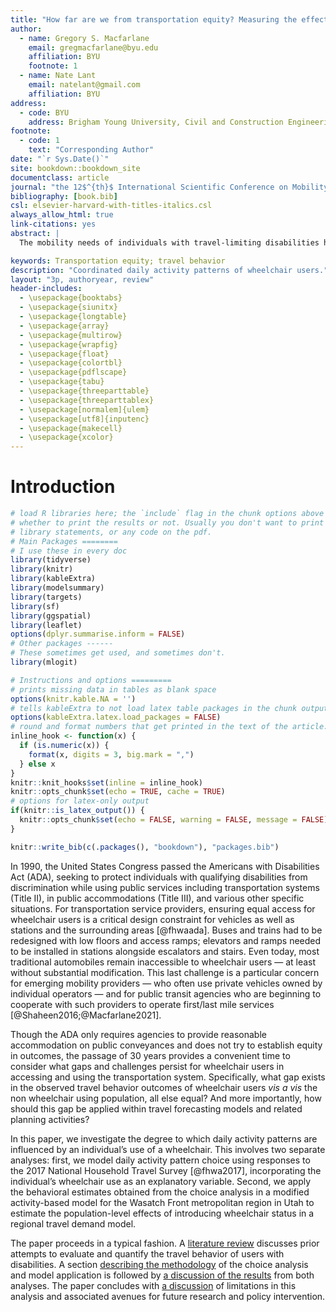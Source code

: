 ```yaml
---
title: "How far are we from transportation equity? Measuring the effect of wheelchair use on daily activity patterns."
author:
  - name: Gregory S. Macfarlane
    email: gregmacfarlane@byu.edu
    affiliation: BYU
    footnote: 1
  - name: Nate Lant
    email: natelant@gmail.com
    affiliation: BYU
address:
  - code: BYU
    address: Brigham Young University, Civil and Construction Engineering Department, 430 Engineering Building, Provo, Utah 84602
footnote:
  - code: 1
    text: "Corresponding Author"
date: "`r Sys.Date()`"
site: bookdown::bookdown_site
documentclass: article
journal: "the 12$^{th}$ International Scientific Conference on Mobility and Transport"
bibliography: [book.bib]
csl: elsevier-harvard-with-titles-italics.csl
always_allow_html: true
link-citations: yes
abstract: |
  The mobility needs of individuals with travel-limiting disabilities has been a transportation policy priority in the United States for more than thirty years, but efforts to model the behavioral implications of disability on travel have been limited. In this research, we present a daily activity pattern choice model for multiple person type segments including an individual’s wheelchair use as an explanatory variable. The model results show a strong negative impact of wheelchair use on out-of-home travel, exceeding the impact of other variables commonly considered in such models. We then apply the estimated model within an activity-based model for the Wasatch Front region in Utah; the results suggest a shift in tour making of sufficient scale — among both wheelchair users and those in their households — to warrant further scrutiny and analysis.

keywords: Transportation equity; travel behavior
description: "Coordinated daily activity patterns of wheelchair users."
layout: "3p, authoryear, review"
header-includes:
  - \usepackage{booktabs}
  - \usepackage{siunitx}
  - \usepackage{longtable}
  - \usepackage{array}
  - \usepackage{multirow}
  - \usepackage{wrapfig}
  - \usepackage{float}
  - \usepackage{colortbl}
  - \usepackage{pdflscape}
  - \usepackage{tabu}
  - \usepackage{threeparttable}
  - \usepackage{threeparttablex}
  - \usepackage[normalem]{ulem}
  - \usepackage[utf8]{inputenc}
  - \usepackage{makecell}
  - \usepackage{xcolor}
---
```


# Introduction {#intro}

```r
# load R libraries here; the `include` flag in the chunk options above tells
# whether to print the results or not. Usually you don't want to print the
# library statements, or any code on the pdf.
# Main Packages ========
# I use these in every doc
library(tidyverse)
library(knitr)
library(kableExtra)
library(modelsummary)
library(targets)
library(sf)
library(ggspatial)
library(leaflet)
options(dplyr.summarise.inform = FALSE)
# Other packages ------
# These sometimes get used, and sometimes don't.
library(mlogit)

# Instructions and options =========
# prints missing data in tables as blank space
options(knitr.kable.NA = '') 
# tells kableExtra to not load latex table packages in the chunk output
options(kableExtra.latex.load_packages = FALSE) 
# round and format numbers that get printed in the text of the article.
inline_hook <- function(x) {
  if (is.numeric(x)) {
    format(x, digits = 3, big.mark = ",")
  } else x
}
knitr::knit_hooks$set(inline = inline_hook)
knitr::opts_chunk$set(echo = TRUE, cache = TRUE)
# options for latex-only output
if(knitr::is_latex_output()) {
  knitr::opts_chunk$set(echo = FALSE, warning = FALSE, message = FALSE)
} 

knitr::write_bib(c(.packages(), "bookdown"), "packages.bib")
```



In 1990, the United States Congress passed the Americans with Disabilities Act (ADA), 
seeking to protect individuals with qualifying disabilities from discrimination
while using public services including transportation systems (Title II), in
public accommodations (Title III), and various other specific situations. For
transportation service providers, ensuring equal access for wheelchair users is
a critical design constraint for vehicles as well as stations and the surrounding areas
[@fhwaada].
Buses and trains had to be redesigned with low floors and access ramps;
elevators and ramps needed to be installed in stations alongside escalators and
stairs. Even today, most traditional automobiles remain inaccessible to wheelchair users --- at least
without substantial modification. This last challenge is
a particular concern for emerging mobility providers --- who often use
private vehicles owned by individual operators --- and for public transit agencies who 
are beginning to cooperate with such providers to operate first/last mile 
services [@Shaheen2016;@Macfarlane2021].


Though the ADA only requires agencies to provide reasonable accommodation on 
public conveyances and does not try to establish equity in outcomes, the passage
of 30 years provides a convenient time to consider what gaps and challenges
persist for wheelchair users in accessing and using the transportation system.
Specifically, what gap exists in the observed travel behavior outcomes of
wheelchair users *vis a vis* the non wheelchair using population, all else equal?
And more importantly, how should this gap be applied within travel forecasting
models and related planning activities?

In this paper, we investigate the degree to which daily activity patterns are
influenced by an individual's use of a wheelchair. This involves two separate
analyses: first, we model daily activity pattern choice using responses to the
2017 National Household Travel Survey [@fhwa2017], incorporating the individual's
wheelchair use as an explanatory variable. Second, we apply the behavioral
estimates obtained from the choice analysis in a modified activity-based model
for the Wasatch Front metropolitan region in Utah to estimate the
population-level effects of introducing wheelchair status in a regional travel
demand model.

The paper proceeds in a typical fashion. A [literature review](#literature)
discusses prior attempts to evaluate and quantify the travel behavior of
users with disabilities. A section [describing the methodology](#methodology)
of the choice analysis and model application is followed by [a discussion of the results](#results)
from both analyses. The paper concludes with [a discussion](#discussion)
of limitations in this analysis and associated avenues for future research and
policy intervention.




